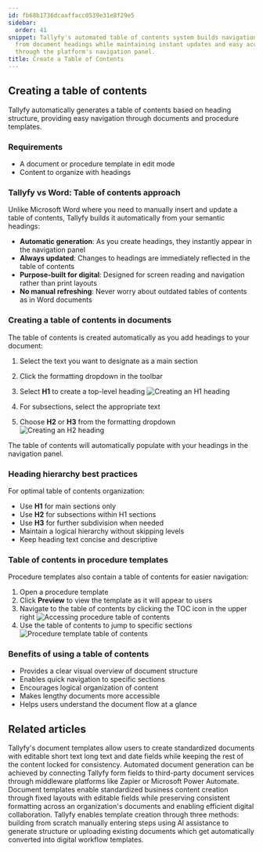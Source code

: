 ```yaml
---
id: fb68b1736dcaaffacc0539e31e8f29e5
sidebar:
  order: 41
snippet: Tallyfy's automated table of contents system builds navigation hierarchies
  from document headings while maintaining instant updates and easy accessibility
  through the platform's navigation panel.
title: Create a Table of Contents
---
```


## Creating a table of contents

Tallyfy automatically generates a table of contents based on heading structure, providing easy navigation through documents and procedure templates.

### Requirements
- A document or procedure template in edit mode
- Content to organize with headings

### Tallyfy vs Word: Table of contents approach

Unlike Microsoft Word where you need to manually insert and update a table of contents, Tallyfy builds it automatically from your semantic headings:

- **Automatic generation**: As you create headings, they instantly appear in the navigation panel
- **Always updated**: Changes to headings are immediately reflected in the table of contents
- **Purpose-built for digital**: Designed for screen reading and navigation rather than print layouts
- **No manual refreshing**: Never worry about outdated tables of contents as in Word documents

### Creating a table of contents in documents

The table of contents is created automatically as you add headings to your document:

1. Select the text you want to designate as a main section
2. Click the formatting dropdown in the toolbar
3. Select **H1** to create a top-level heading
   ![Creating an H1 heading](https://screenshots.tallyfy.com/tallyfy%2Fpro%2Fdesktop-light-mark-heading-h1-example.png)

4. For subsections, select the appropriate text
5. Choose **H2** or **H3** from the formatting dropdown
   ![Creating an H2 heading](https://screenshots.tallyfy.com/tallyfy%2Fpro%2Fdesktop-light-mark-h2-heading.png)

The table of contents will automatically populate with your headings in the navigation panel.

### Heading hierarchy best practices

For optimal table of contents organization:
- Use **H1** for main sections only
- Use **H2** for subsections within H1 sections
- Use **H3** for further subdivision when needed
- Maintain a logical hierarchy without skipping levels
- Keep heading text concise and descriptive

### Table of contents in procedure templates

Procedure templates also contain a table of contents for easier navigation:

1. Open a procedure template
2. Click **Preview** to view the template as it will appear to users
3. Navigate to the table of contents by clicking the TOC icon in the upper right
   ![Accessing procedure table of contents](https://screenshots.tallyfy.com/tallyfy%2Fpro%2Fdesktop-light-where-to-click-table-contents-procedure-template.png)
4. Use the table of contents to jump to specific sections
   ![Procedure template table of contents](https://screenshots.tallyfy.com/tallyfy%2Fpro%2Fdesktop-light-table-of-contents-procedure-template.png)

### Benefits of using a table of contents
- Provides a clear visual overview of document structure
- Enables quick navigation to specific sections
- Encourages logical organization of content
- Makes lengthy documents more accessible
- Helps users understand the document flow at a glance


## Related articles
<CardGrid>
<LinkTitleCard header="<b>Documents > Add fields to document templates</b>" href="/products/pro/documenting/documents/how-can-i-add-editable-fields-to-my-tallyfy-documents/" > Tallyfy's document templates allow users to create standardized documents with editable short text long text and date fields while keeping the rest of the content locked for consistency. </LinkTitleCard>
<LinkTitleCard header="<b>Documents > Send data to document creation systems</b>" href="/products/pro/documenting/documents/how-to-generate-documents-from-form-fields/" > Automated document generation can be achieved by connecting Tallyfy form fields to third-party document services through middleware platforms like Zapier or Microsoft Power Automate. </LinkTitleCard>
<LinkTitleCard header="<b>Documenting > Documents</b>" href="/products/pro/documenting/documents/" > Document templates enable standardized business content creation through fixed layouts with editable fields while preserving consistent formatting across an organization's documents and enabling efficient digital collaboration. </LinkTitleCard>
<LinkTitleCard header="<b>Templates > Create a template</b>" href="/products/pro/documenting/templates/create-template/" > Tallyfy enables template creation through three methods: building from scratch manually entering steps using AI assistance to generate structure or uploading existing documents which get automatically converted into digital workflow templates. </LinkTitleCard>
</CardGrid>